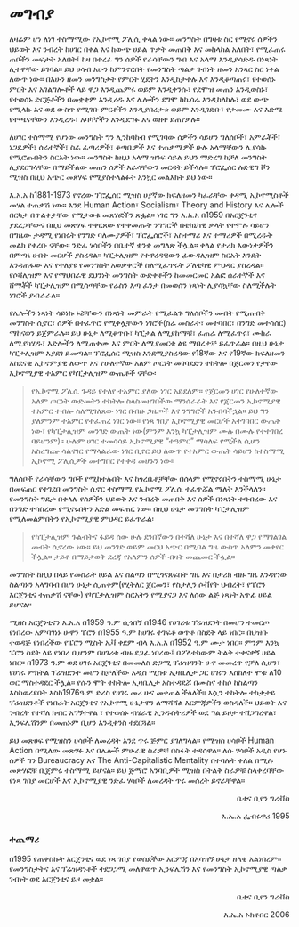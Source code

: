 # መግብያ

ለዛሬም ሆነ ለነገ ተስማሚው የኢኮኖሚ ፖሊሲ ቀላል ነው። መንግስት በግዛቱ ስር የሚኖሩ ሰዎችን ህይወት እና ንብረት ከሀገር በቀል እና ከውጭ ሀይል ጥቃት መጠበቅ እና መከላከል አለበት፣ የሚፈጠሩ ጠቦችን መፍታት አለበት፤ ከዛ በተረፈ ግን ሰዎች የራሳቸውን ግብ እና አላማ እንዲያሳድዱ በነጻነት ሊተዋቸው ይገባል። ይህ ሀሳብ አሁን ከምንኖርበት የመንግስት ጣልቃ ገብነት ዘመን አንጻር ስር ነቀል ለውጥ ነው። በአሁን ዘመን መንግስታት የምርት ሂደትን እንዲከታተሉ እና እንዲቆጣጠሩ፣ የተወሰኑ ምርት እና አገልግሎቶች ላይ ዋጋ እንዲጨምሩ ወይም እንዲቀንሱ፣ የደሞዝ መጠን እንዲወስኑ፣ የተወሰኑ ድርጅቶችን በመቋቋም እንዲረዱ እና ሌሎችን ደግሞ ከኪሳራ እንዲከላከሉ፣ ወደ ውጭ የሚላኩ እና ወደ ውስጥ የሚገቡ ምርቶችን እንዲያበረታቱ ወይም እንዲገድቡ፣ የታመሙ እና እድሜ የተጫናቸውን እንዲረዱ፣ አባካኞችን እንዲደግፉ እና ወዘተ ይጠየቃሉ።

ለሀገር ተስማሚ የሆነው መንግስት ግን ሊንከባከብ የሚገባው ሰዎችን ሳይሆን ግለሰቦች፣ አምራቾች፣ ነጋዴዎች፣ ሰራተኞች፣ ስራ ፈጣሪዎች፣ ቆጣቢዎች እና ተጠቃሚዎች ሁሉ አላማቸውን ሊያሳኩ የሚሮጡበትን ስርአት ነው። መንግስት ከዚህ አላማ ዝንፍ ሳይል ይህን ማድረግ ከቻለ መንግስት ሊያደርግላቸው በማይችለው መጠን ሰዎች እራሳቸውን መርዳት ይችላሉ። ፕሮፌሰር ሉድዊግ ቮን ሚዝስ በዚህ አጭር መጸሃፍ የሚያስተላልፉት አንኳር መልእክት ይህ ነው።

እ.አ.አ ከ1881-1973 የኖረው ፕሮፌሰር ሚዝስ ሀያኛው ክፍለዘመን ካፈራቸው ቀዳሚ ኢኮኖሚስቶች መሃል ተጠቃሽ ነው። እንደ Human Action፣ Socialism፣ Theory and History እና ሌሎች በርካታ በጥልቀታቸው የሚታወቁ መጸሃፎችን ጽፏል። ነገር ግን እ.አ.አ በ1959 በአርጀንቲና ያደረጋቸውና በዚህ መጽሃፍ ተቀርጸው የተቀመጡት ንግግሮች በቴክኒካዊ ቃላት የተሞሉ ሳይሆን በግዜው ታዳሚ የነበሩት የንግድ ባለሙያዎች፣ ፕሮፌሰሮች፣ አስተማሪ እና ተማሪዎች በሚረዱት መልክ የቀረቡ ናቸው። ንድፈ ሃሳቦችን በቤተኛ ቋንቋ መግለጽ ችሏል። ቀላል የታሪክ እውነታዎችን በምጣኔ ሀብት መርሆች ያስረዳል። ካፒታሊዝም የተዋረዳዊውን ፊውዳሊዝም ስርአት እንዴት እንዳጠፋው እና የተለያዩ የመንግስት አወቃቀሮች ስለሚፈጥሩት ፖለቲካዊ ምህዳር ያስረዳል። የሶሻሊዝም እና የማህበራዊ ደህንነት መንግስት ውድቀቶችን ከመመርመር አልፎ ሰራተኞች እና ሸማቾች ካፒታሊዝም በሚሰጣቸው የራስን እጣ ፈንታ በመወሰን ነጻነት ሊያሳኳቸው ስለሚችሉት ነገሮች ያብራራል።

የሌሎችን ነጻነት ሳይነኩ ኑሯቸውን በነጻነት መምራት የሚፈልጉ ግለሰቦችን መብት የሚጠብቅ መንግስት ሲኖር፣ ሰዎች በተፈጥሮ የሚቀሏቸውን ነገሮች(ስራ መስራት፣ መተባበር፣ በንግድ መተሳሰር) ማከናወን ይጀምራሉ። ይህ ሁኔታ ለሚቆጥቡ፣ ካፒታል ለሚያከማቹ፣ ፈጠራ ለሚፈጥሩ፣ ሙከራ ለሚያካሂዱ፣ እድሎችን ለሚጠቀሙ እና ምርት ለሚያመርቱ ልዩ ማበረታቻ ይፈጥራል። በዚህ ሁኔታ ካፒታሊዝም እያደገ ይመጣል። ፕሮፌሰር ሚዝስ እንደሚያስረዳው የ18ኛው እና የ19ኛው ክፍለዘመን አስደናቂ ኢኮኖምያዊ ለውጥ እና የሁለተኛው አለም ጦርነት መገባደድን ተከትሎ በጀርመን የታየው ኢኮኖሚያዊ ተአምር የካፒታሊዝም ውጤቶች ናቸው፡

> የኢኮኖሚ ፖሊሲ ጉዳይ የተለየ ተአምር ያለው ነገር አይደለም። የጀርመን ሀገር የሁለተኛው አለም ጦርነት ውድመትን ተከትሎ ስላስመዘገበችው ማንሰራራት እና የጀርመን ኢኮኖሚያዊ ተአምር ተብሎ ስለሚገለጸው ነገር በብዙ ጋዜጦች እና ንግግሮች አንብባችኋል። ይህ ግን ያለምንም ተአምር የተፈጠረ ነገር ነው። የነጻ ገበያ ኢኮኖሚያዊ መርሆች አተገባበር ውጤት ነው፣ የካፒታሊዝም መንገድ ውጤት ነው(ምንም እንኳ ካፒታሊዝም ሙሉ በሙሉ የተተገበረ ባይሆንም)። ሁሉም ሀገር ተመሳሳይ ኢኮኖሚያዊ “ተዓምር” ማሳለፍ የሚችል ሲሆን አስረግጬ ሳልናገር የማላልፈው ነገር ቢኖር ይህ ለውጥ የተአምር ውጤት ሳይሆን ከተስማሚ ኢኮኖሚ ፖሊሲዎች መተግበር የተቀዳ መሆኑን ነው።

ግለሰቦች የራሳቸውን ግቦች የሚከተሉበት እና ከጎረቤቶቻቸው በሰላም የሚኖሩበትን ተስማሚ ሁኔታ በመፍጠር የተገደበ መንግስት ሲኖር ተስማሚ የኢኮኖሚ ፖሊሲ ተፈጥሯል ማለት እንችላለን። የመንግስት ግዴታ በቀላሉ የሰዎችን ህይወት እና ንብረት መጠበቅ እና ሰዎች በነጻነት ተባብረው እና በንግድ ተሳስረው የሚኖሩበትን እድል መፍጠር ነው። በዚህ ሁኔታ መንግስት ካፒታሊዝም የሚለመልምበትን የኢኮኖሚያዊ ምህዳር ይፈጥራል፡

> የካፒታሊዝም ጉልብትና ፋይዳ ሰው ሁሉ ደንበኛውን በተሻለ ሁኔታ እና በተሻለ ዋጋ የማገልገል መብት ሲኖረው ነው። ይህ መንገድ ወይም መርህ አጭር በሚባል ግዜ ውስጥ አለምን መቀየር ችሏል። ታይቶ በማይታወቅ ደረጃ የአለምን ሰዎች ብዛት መጨመር ችሏል።

መንግስት ከዚህ በላይ የመስራት ሀይል እና ስልጣን በሚጎናጸፍበት ግዜ እና በታሪክ ብዙ ግዜ እንዳየነው ስልጣኑን አላግባብ በሆነ ሁኔታ ሲጠቀም(የሂትለር ጀርመን፣ የስታሊን ሶቭየት ህብረት፣ የፔሮን አርጀንቲና ተጠቃሽ ናቸው) የካፒታሊዝም ስርአትን የሚያናጋ እና ለሰው ልጅ ነጻነት አጥፊ ሀይል ይሆናል።

ሚዘስ አርጀንቲናን እ.አ.አ በ1959 ዓ.ም ሲጎበኝ በ1946 የሀገሪቱ ፕሬዝደንት በመሆን ተመርጦ የነበረው አምባገነኑ ሁዋን ፔሮን በ1955 ዓ.ም ከሀገሩ ተገፍቶ ወጥቶ በስደት ላይ ነበር። በህዝቡ ተወዳጅ የነበረችው የፔሮን ሚስት ኤቫ ቀደም ብላ እ.አ.አ በ1952 ዓ.ም ሙታ ነበር። ምንም እንኳ ፔሮን ስደት ላይ የነበረ ቢሆንም በሀገሪቱ ብዙ ደጋፊ ነበረው፤ በፖላቲካውም ትልቅ ተቀናቃኝ ሀይል ነበር። በ1973 ዓ.ም ወደ ሀገሩ አርጀንቲና በመመለስ ድጋሚ ፕሬዝዳንት ሁኖ መመረጥ የቻለ ሲሆን፣ የሀገሩ ምክትል ፕሬዝደንት መሆን ከቻለችው አዲስ ሚስቱ ኢዛቤሊታ ጋር ሀገሩን እስከለተ ሞቱ ለ10 ወር ማስተዳደር ችሏል። የሱን ሞት ተከትሎ ኢዛቤሊታ አስተዳደሯ በሙስና ተከሶ ከስልጣን እስከወረደበት እስከ1976ዓ.ም ድረስ የሀገሩ መሪ ሁና መቀጠል ችላለች። እሷን ተከትሎ ተከታታይ ፕሬዝደንቶች የነበራት አርጀንቲና የኢኮኖሚ ሁኔታዋን ለማሻሻል እርምጃዎችን ወስዳለች። ህይወት እና ንብረት የተሻለ ክብር አግኝተዋል ፣ የተወሰኑ ብሄራዊ ኢንዱስትሪዎች ወደ ግል ይዞታ ተሸጋግረዋል፣ ኢንፍሌሽንም በመጠኑም ቢሆን እንዲቀንስ ተደርጓል።

ይህ መጽሀፍ የሚዝስን ሀሳቦች ለመረዳት እንደ ጥሩ ጅምር ያገለግላል። የሚዝስ ሀሳቦች Human Action በሚለው መጽሃፉ እና በሌሎች ምሁራዊ ስራዎቹ በስፋት ተዳሰዋል። ለሱ ሃሳቦች አዲስ የሆኑ ሰዎች ግን Bureaucracy እና The Anti-Capitalistic Mentality በተባሉት ቀለል በሚሉ መጽሃፎቹ ቢጀምሩ ተስማሚ ይሆናል። ይህ ጅማሮ አንባቢዎች ሚዝስ በትልቅ ስራዎቹ ስላቀረባቸው የነጻ ገበያ መርሆች እና ኢኮኖሚያዊ ንድፈ ሃሳቦች ለመረዳት ጥሩ መሰረት ይኖራቸዋል።

<p align="right">ቤቲና ቢየን ግሪቭስ</p>
<p align="right">እ.ኤ.አ ፌብሩዋሪ 1995</p>

### ተጨማሪ

በ1995 የጠቀስኩት አርጀንቲና ወደ ነጻ ገበያ የወሰደችው እርምጃ በአሳዝኝ ሁኔታ ዘላቂ አልነበረም። የመንግስታትና እና ፕሬዝዳንቶች ተደጋጋሚ መለዋወጥ ኢንፍሌሽን እና የመንግስት ኢኮኖሚያዊ ጣልቃ ገብነት ወደ አርጀንቲና ይዞ መቷል።

<p align="right">ቤቲና ቢየን ግሪቭስ</p>
<p align="right">እ.ኤ.አ ኦክቶበር 2006</p>
